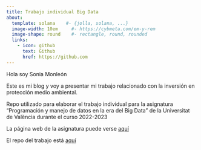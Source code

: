 ---
title: Trabajo individual Big Data 
about:
  template: solana    #- {jolla, solana, ...}
  image-width: 10em     #- https://cybmeta.com/em-y-rem
  image-shape: round    #- rectangle, round, rounded
  links:
    - icon: github
      text: Github
      href: https://github.com
---

Hola soy Sonia Monleón

Este es mi blog y voy a presentar mi trabajo relacionado con la inversión en protección medio ambiental.

Repo utilizado para elaborar el trabajo individual para la asignatura "Programación y manejo de datos en la era del Big Data" de la Universitat de València durante el curso 2022-2023


La página web de la asignatura puede verse [aquí](https://perezp44.github.io/intro-ds-22-23-web/07-trabajos_2022-23.html)


El repo del trabajo está [aquí](https://github.com/Soniamf)

